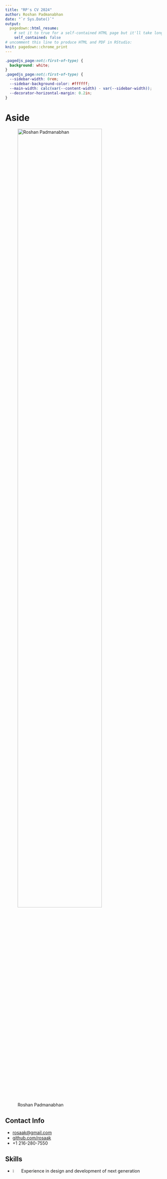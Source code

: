 ```yaml
---
title: "RP's CV 2024"
author: Roshan Padmanabhan
date: "`r Sys.Date()`"
output:
  pagedown::html_resume:
    # set it to true for a self-contained HTML page but it'll take longer to render
    self_contained: false
# uncomment this line to produce HTML and PDF in RStudio:
knit: pagedown::chrome_print
---
```


```css
.pagedjs_page:not(:first-of-type) {
  background: white;
}
.pagedjs_page:not(:first-of-type) {
  --sidebar-width: 0rem;
  --sidebar-background-color: #ffffff;
  --main-width: calc(var(--content-width) - var(--sidebar-width));
  --decorator-horizontal-margin: 0.2in;
}
```

# Aside

![Roshan Padmanabhan](https://avatars2.githubusercontent.com/u/5837033?s=400&v=4){width="80%"}

## Contact Info {#contact}

-   <i class="fa fa-envelope"></i> [rosaak\@gmail.com](mailto:rosaak@gmail.com){.email}
-   <i class="fa fa-github"></i> [github.com/rosaak](https://github.com/rosaak)
-   <i class="fa fa-phone"></i> +1 216-280-7550

## Skills {#skills}

-   ![](dot.svg){width="5%"} Experience in design and development of next generation sequencing (NGS) data processing pipelines

-   ![](dot.svg){width="5%"} Experience in analyzing Transcriptomics, Epigenomics, Metagenomics datasets

-   ![](dot.svg){width="5%"} Experience in multi-omics integration

-   ![](dot.svg){width="5%"} Experience in statistical analysis, machine learning

-   ![](dot.svg){width="5%"} Proficient in R, Bash and Python

-   ![](dot.svg){width="5%"} Good communication skills and a track record of successful collaborations with cross-functional teams

# Main

## Babu Roshan Padmanabhan {#title}

***Director of Informatics***<br> *Trailhead Biosystems Inc.*<br> *23215, Commerce Park Road, Beachwood, Ohio 44122*<br>

<hr>

## Employment {data-icon="address-book"}

### Director of Informatics

Trailhead Biosystems Inc.

Cleveland, Ohio

2024-

o Develop strategic informatics plans, implement data-driven solutions, manage computational infrastructure, oversee IT integration, lead cross-functional teams, and foster collaboration across departments to enhance operational efficiency and drive bioinformatics innovation.

### Senior Bioinformatics Scientist

Trailhead Biosystems Inc.

Cleveland, Ohio

2022-2024

o Experimental design, Analyzed transcriptomics data, Built pipelines/ workflows, Databases, and Apps to store, retrieve, analyze, and visualize various omics datasets.

### Bioinformatics Scientist

University Hospitals

Cleveland, Ohio

2020-2021

<strong>Accomplishments:<br></strong> o Integrated ChIP-Seq, ATAC-Seq and RNA-Seq data to understand role of Krüppel-like family of transcription factors in vascular endothelial biology.<br> o Involved in project related to chromatin dynamics during pollution and aging, analyzed time series analysis of RNA-Seq and ChIPseq datasets.<br> o Developed downstream analysis pipeline to analyze HiC data and built visualization pipeline and deployed it on linode server.<br> o Managed more than 10 epigenomic, transcriptomis and single-cell transcriptomics projects.

### Postdoctoral Bioinformatics Fellow

Cleveland Clinic

Cleveland, Ohio

2016-2020

<strong>Accomplishments:<br></strong> o Used machine learning and genomic approaches to understand the role of microbiome in cancer.<br> o Identified highly correlated multi-omic signatures between metabolomics and microbial datasets.<br> o Worked on microbial associations in patients with autism spectrum disorder, vasculitis, and breast cancer.<br> o Utilized ChIP-Seq and RNA-Seq methods to analyze the role of PTEN in transcription.<br> o GermLine variant analysis of Children, Adolescents, and Young Adults (C-AYA) with SolidTumor.<br>

### Bioinformatics Engineer

Institut des Maladies Métaboliques et Cardiovasculaires

Toulouse, France

2015 -- 2016

<strong>Accomplishments:<br></strong> o Developed pipelines for Metagenomic (16s Amplicon as well as Shotgun) and Bulk RNASeq datasets.<br> o Analyzed several Metagenomic datasets.<br> o Applied machine learning algorithms and Network analysis on clinical and metagenomic datasets.<br>

### Senior Research Fellow

Hyderabad Central University

Hyderabad, India

2006 -- 2011

<strong>Accomplishments:<br></strong> o Poster presentation accepted in the European Conference on Computational Biology at Ghent, Belgium, 2010.<br> o Learned embryonic stem cell culture techniques

### Bioinformatician

Jawaharlal Nehru Centre for Advanced Scientific Research

Bangalore, India

2004 -- 2006

<strong>Accomplishments:<br></strong> o Assembled, Annotated and did comparative genomics of several HIV genomes.<br> o Developed lab website.<br>

## Education {data-icon="graduation-cap" consise="TRUE"}

### Ph.D.

Aix-Marseille University

Marseilles, France

2011-2014

### Advanced Post Graduate Diploma in Bioinformatics

Jawaharlal Nehru University

New Delhi, India

2003-2004

### M.Sc. in Marine Biotechnology

Goa University

Goa, India

2000-2002

### B.Sc. in Biotechnology

Kerala University

Kerala, India

1997-2000

<hr>

## Honors and Seminars / Workshops Attended

### Artificial Intelligence in Oncology : Advancements and Policy

Case Western Reserve University

Cleveland, OH

2019

### International PTEN Symposium

From Patient-Centered Research to Clinical Care

Cleveland, OH

2019

### Galaxy Training

Galaxy Community Conference

Oslo, Norway

2013

### 3-days workshop on Scientific Writing Practice

Aix-Marseille University

Marseille, France

2013

### EMBO Workshop

Center for Cellular and Molecular Biology

Hyderabad, India

2006

### Molecular evolution, structure and functional divergence of Lipoxygenase gene family in vertebrate - [Poster Presentation](http://eccb.iscb.org/2010/index.php/proceedings/posters/115-comparative-genomics-phylogeny-and-evolution/index.html#_Toc269742405)

9th European Conference on Computational Biology

Ghent, Belgium

2010

### National workshop on Bioinformatics: Principles, Algorithms and Tools

C-DIT and TBGRI

Kerala, India

2002

### National Eligibility Test (NET) for Junior Research Fellowship (JRF)

The Council of Scientific & Industrial Research (CSIR) and University Grants Commission

India

2001,2004

<hr>

## Domain Specific Knowledge {data-icon="dna"}

### Programming Related

N/A

N/A

-   R
-   Python
-   Perl
-   JavaScript / HTML / CSS
-   Bash, Awk, Sed
-   DataBase: MySQL, SQLite, Mongodb
-   Web: Django, Dash (plotly), Shiny, Streamlit
-   Linux Administration
-   Experience working in HPC, Docker, Snakemake, Jupyter Notebook
-   Experience working in Cloud - AWS and Azure

### Proficient in

N/A

N/A

-   Data wrangling and visualization : pandas, numpy, dplyr, ggplot2, matplotlib and seaborn
-   Machine Learning libraries : scikit-learn, caret, randomforest, xgboost, t-sne
-   Bioconductor libraries for NGS : Rsamtools, Rsubreads, DESeq2, edger, phyloseq, maftools, limma
-   Analysis of Next Generation Sequence Data
-   Microbial whole genome assembly
-   Variant detection related [GATK, maftools, XHMM]
-   Transcriptomics [STAR,Kallisto,Sleuth,DESeq2]
-   ChIPSeq / ATAC-Seq [macs2, HOMER, diffbind, bicycle]
-   Amplicon and Shotgun Metagenomics, Metabolomics and Pan-genomics [Qiime, Micca, mothur, MOCAT, Kraken, mixOmics]
-   Integrative systems biology
-   Setting up and maintaining local database for Handling NGS Data, Galaxy local server etc.

<hr>

## Software, Databases and Data Analysis {data-icon="laptop"}

### Data Analysis

-   Comprehensive germline genomic profiles of children, adolescents and young adults with solid tumors. [github link](https://github.com/rosaak/germline_caya_solidtumor_analysis)

N/A

2019

### Data Visualization

-   Sankey Plots Visualization showing drug--target network analysis in children, adolescents, and young adults (C-AYA) with solid tumors [github link](https://github.com/rosaak/CAYA_Sankey_Daigrams)

N/A

2019

### MAGI

-   A pipeline for whole genome comparison. [github link](https://github.com/rosaak/magi/wiki)

N/A

2016

### ARG-ANNOT (Antibiotic Resistance Gene-ANNOTation)

-   A database to discover antibiotic resistance genes in bacterial genomes. [link](https://www.mediterranee-infection.com/acces-ressources/base-de-donnees/arg-annot-2/)

N/A

2013

<hr>

## Professional service {data-icon="pen-alt"}

### Reviewer for journals

N/A

N/A

-   New Microbes and New Infections (Elsevier)
-   Scientific Reports (Nature)
-   Journal of Applied Microbiology
-   Letters in Applied Microbiology
-   Cancer Research (AACR)
-   Review Editor in Cancer Genetics and Oncogenomics (Frontiers)

## Extra curricular {data-icon="chalkboard-teacher"}

### Passionate about

N/A

N/A

-   Photography
-   Sketching
-   Data Visualization
-   Online Learning

<hr>

## Publications {data-icon="file"}

### **Identifying and Optimizing Critical Process Parameters for Large-Scale Manufacturing of iPSC Derived Insulin-Producing β-cells**

Stem Cell Research & Therapy (2024) <https://doi.org/10.21203/rs.3.rs-4244002/v1>

N/A

2024

Haneen Yehya, Alexandra Wells, Michael Majcher, Dhruv Nakhwa, Ryan King, Faruk Senturk, **Roshan Padmanabhan**, Jan Jensen, Michael A. Bukys

### **Addressing bioreactor hiPSC aggregate stability, maintenance and scaleup challenges using a design of experiment approach**

Stem Cell Research & Therapy (2024) 15:191 [PMID: 38956608](https://pubmed.ncbi.nlm.nih.gov/38956608/)

N/A

2024

Haneen Yehya, Sofija Raudins, **Roshan Padmanabhan**, Jan Jensen & Michael A. Bukys

### **Microbiomic profiles of bile in patients with benign and malignant pancreaticobiliary disease**

PLoS One. 2023 Apr 18;18(4):e0283021. [PMID: 37071646](https://pubmed.ncbi.nlm.nih.gov/37071646/)

N/A

2023

Shyam K. Poudel, **Roshan Padmanabhan**, Heloni Dave, Kathryn Guinta, Tyler Stevens, Madhusudhan R. Sanaka, Prabhleen Chahal, Davendra P. S. Sohal,Alok A. Khorana, Charis Eng

### **A targetable pathway in neutrophils mitigates both arterial and venous thrombosis**

Science Translational Medicine., Vol 14, Issue 660, 31 Aug 2022 [PMID: 36044595](https://pubmed.ncbi.nlm.nih.gov/36044595/)

N/A

2022

Liyan Fan, David R Sweet, Erica K Fan, Domenick A Prosdocimo, Annmarie Madera, Zhen Jiang, **Roshan Padmanabhan**, Saptarsi M Haldar, Vinesh Vinayachandran, Mukesh K Jain

### **Transcription factors KLF15 and PPARδ cooperatively orchestrate genome-wide regulation of lipid metabolism in skeletal muscle**

Journal of Biological Chemistry., Volume 298, Issue 6, June 2022 [PMID: 35413288](https://pubmed.ncbi.nlm.nih.gov/35413288/)

N/A

2022

Liyan Fan, David R Sweet, Erica K Fan, Domenick A Prosdocimo, Annmarie Madera, Zhen Jiang, **Roshan Padmanabhan**, Saptarsi M Haldar, Vinesh Vinayachandran, Mukesh K Jain

### **Microbiome dysbiosis and epigenetic modulations in lung cancer: From pathogenesis to therapy**

Seminars in Cancer Biology., 2021 Jul 15 [PMID: 34273520](https://pubmed.ncbi.nlm.nih.gov/34273520/)

N/A

2021

Khan Faizan Haider, Bhat Basharat Ahmad, Sheikh Bashir Ahmad, Tariq Lubna, **Padmanabhan Roshan**, Verma Jay Prakash, Shukla Amritesh Chandra, Dowlati Afshin, Abbas Ata

### The effect of oral Metronidazole on the vaginal microbiome of patients with recurrent bacterial vaginosis: A pilot investigational study

*Human Microbiome Journal.,* Volume 20, June 2021, 100081[DOI](https://doi.org/10.1016/j.humic.2021.100081)

N/A

2021

Oluwatosin Goje, Elizabeth O Shay, Metabel Markwei, **Roshan Padmanabhan**, Charis Eng

### Germline EGFR variants are over-represented in adolescents and young adults (AYA) with adrenocortical carcinoma

*Human Molecular Genetics.*, 2020 Dec 16, ddaa268 [PMID: 33326033](https://pubmed.ncbi.nlm.nih.gov/33326033/)

N/A

2020

Sara Akhavanfard, Lamis Yehia, **Roshan Padmanabhan**, Jordan P. Reynolds, Ying Ni and Charis Eng

### Exposure to Air Pollution Disrupts Circadian Rhythm through Alterations in Chromatin Dynamics

*iScience.*, Volume 23, Issue 11, 101728 [PMID: 33241196](https://pubmed.ncbi.nlm.nih.gov/33241196/)

N/A

2020

Rengasamy Palanivel, Vinesh Vinayachandran, Shyam Biswal, Jeffrey A.Deiuliis, **Roshan, Padmanabhan**, Bongsoo Park, Roopesh SinghGangwar, Jared C.Durieux, Elaine AnnEbreo Cara, Lopa Das, Graham Bevan, Zahi A.Fayad, Ahmed Tawakol, Mukesh K.Jain, Sujata Rao, Sanjay Rajagopalan

### Metabolic stress regulates genome-wide transcription in a PTEN-dependent manner

*Human Molecular Genetics.*, 2020, Vol. 29, No. 16 [PMID: 32744308](https://pubmed.ncbi.nlm.nih.gov/32744308/)

N/A

2020

Ata Abbas, **Roshan Padmanabhan**, Charis Eng

### Bacteriome and mycobiome and bacteriome-mycobiome interactions in head and neck squamous cell carcinoma

*Oncotarget.* 2020 Jun 23; 11(25): 2375-2386. [PMID: 32637029](https://pubmed.ncbi.nlm.nih.gov/32637029/)

N/A

2020

Elizabeth Shay, Naseer Sangwan, **Roshan Padmanabhan**, Scott Lundy, Brian Burkey, and Charis Eng

### Comprehensive germline genomic profiles of children, adolescents and young adults with solid tumors.

*Nature Communications.* 2020 May 5; 11(1):2206. [PMID: 32371905](https://pubmed.ncbi.nlm.nih.gov/32371905/)

N/A

2020

Sara Akhavanfard, **Roshan Padmanabhan**, Lamis Yehia, Feixiong Cheng, Charis Eng.

### Copy Number Variation and Clinical Outcomes in Patients with Germline PTEN Mutations.

*JAMA Network Open.* 2020;3(1):e1920415. [PMID: 32003824](https://pubmed.ncbi.nlm.nih.gov/32003824/)

N/A

2020

Lamis Yehia, Marilyn Seyfi, Lisa-Marie Niestroj, **Roshan Padmanabhan**, Ying Ni, Thomas Frazier, Dennis Lal, Charis Eng.

### Resveratrol-mediated glycemic regulation is blunted by curcumin and is associated to modulation of gut microbiota.

*The Journal of Nutritional Biochemistry.* 2019 Oct;72:108218 [PMID: 31473511](https://pubmed.ncbi.nlm.nih.gov/31473511/)

N/A

2019

Navin Sreng, Serge Champion, Jean-Charles Martin, Saber Khelaifia, Jeffrey E Christensen, **Roshan Padmanabhan**, Vincent Azalbert, Vincent Blasco-Baque, Pascale Loubieres, Laurent Pechere, Jean-François Landrier, Rémy Burcelin, Eric Sérée.

### PTEN modulates gene transcription by redistributing genome-wide RNA polymerase II occupancy.

*Hum Mol Genet.* 2019 Sep 1;28(17):2826-2834. [PMID: 31127935](https://pubmed.ncbi.nlm.nih.gov/31127935/)

N/A

2019

Ata Abbas, **Roshan Padmanabhan**, Todd Romigh, Charis Eng.

### Microbiomes of Inflammatory Thoracic Aortic Aneurysms Due to Giant Cell Arteritis and Clinically Isolated Aortitis Differ From Those of Non-Inflammatory Aneurysms.

*Pathogens and Immunity.* 2019 Mar 15;4(1):105-123. [PMID: 30993253](https://pubmed.ncbi.nlm.nih.gov/30993253/)

N/A

2019

Getz TM\*, Hoffman GS\*, **Padmanabhan R**, Villa-Forte A, Funchain P, Roselli EE, Blackstone E, Johnston D, Petterson G, Soltesz, Svensson LG, Calabrese LH, Clifford AH, Eng C.

### The Microbiome of Temporal Arteries.

*Pathogens and Immunity.* 2019;4(1):61-78. [PMID: 30993251](https://pubmed.ncbi.nlm.nih.gov/30993251/)

N/A

2019

Hoffman GS, Getz TM, **Padmanabhan R**, Villa-Forte A, Clifford AH, Funchain P, Sankunny M, Perry JD, Blandford A, Kosmorsky G, Lystad L, Calabrese LH, Eng C.

### Microbiome in PTEN hamartoma tumor syndrome.

*Endocr Relat Cancer.* 2017, [PMID: 29233840](https://pubmed.ncbi.nlm.nih.gov/29233840/)

N/A

2019

Victoria Byrd, Ted M Getz, **Roshan Padmanabhan**, Hans Arora and Charis Eng.

### Transfer of dysbiotic gut microbiota has beneficial effects on host liver metabolism.

*Mol Syst Biol.* 2017 Mar 16;13(3):921, [PMID: 28302863](https://pubmed.ncbi.nlm.nih.gov/28302863/)

N/A

2017

Simon Nicolas, Vincent Blasco‐Baque, Audren Fournel, Jerome Gilleron, Pascale Klopp, Aurelie Waget, Franck Ceppo, Alysson Marlin, **Roshan Padmanabhan**, Jason Siacovoni, François Tercé, Patrice D Cani, Jean‐François Tanti, Remy Burcelin, Claude Knauf, Mireille Cormont, Matteo Serino.

### Microbial Culturomics to Map Halophilic Bacterium in Human Gut: Genome Sequence and Description of Oceanobacillus Jeddahense sp. nov.

*OMICS*, 2016, 20 (4), 248-258. [PMID: 27093109](https://pubmed.ncbi.nlm.nih.gov/27093109/)

N/A

2016

Saber Khelaifia, Jean-Christophe Lagier, Fehmida Bibi, Esam Ibraheem Azhar, Olivier Croce, **Roshan Padmanabhan**, Asif Ahmad Jiman-Fatani, Muhammad Yasir, Catherine Robert, Claudia Andrieu, Pierre-Edouard Fournier, Didier Raoult.

### Periodontal dysbiosis linked to periodontitis is associated with cardiometabolic adaptation to high-fat diet in mice.

*Am J Physiol Gastrointest Liver Physiol.* 2016,1;310(11). [PMID: 27033119](https://pubmed.ncbi.nlm.nih.gov/27033119/)

N/A

2016

Maxime Branchereau, François Reichardt, Pascale Loubieres, Pauline Marck, Aurélie Waget, Vincent Azalbert, André Colom, **Roshan Padmanabhan**, Jason Iacovoni, Anaïs Giry, François Tercé, Christophe Heymes, Remy Burcelin, Matteo Serino, Vincent Blasco-Baque.

### Genome sequence and description of Pantoea septica strain FF5.

*Stand Genomic Sci.* 2015; 10: 103. [PMID: 26568786](https://pubmed.ncbi.nlm.nih.gov/26568786/)

N/A

2015

Cheikh Ibrahima Lo, **Roshan Padhmanabhan**, Oleg Mediannikov, Thi Tien Nguyen, Didier Raoult, Pierre-Edouard Fournier, and Florence Fenollar.

### High-quality genome sequence and description of Bacillus dielmoensis strain FF4(T) sp. nov.

*Stand Genomic Sci.* 2015 22; 10:41. [PMID: 26221422](https://pubmed.ncbi.nlm.nih.gov/26221422/)

N/A

2015

Cheikh Ibrahima Lo, **Roshan Padhmanabhan**, Oleg Mediannikov, Jérôme Terras, Catherine Robert, Ngor Faye, Didier Raoult, Pierre-Edouard Fournier, and Florence Fenollar.

### Noncontiguous finished genome sequence and description of Necropsobacter massiliensis sp. nov.

*New Microbes New Infect.* 2015 Nov; 8: 41-- 50. [PMID: 26587237](https://pubmed.ncbi.nlm.nih.gov/26587237/)

N/A

2015

C.I. Lo, **R. Padhamanabhan**, B. Fall, B. Sambe-Ba, O. Mediannikov, T.-T. Nguyen, E. Prudent, N. Faye, Wade, D. Raoult, P.-E. Fournier, and F. Fenollar.

### ARG-ANNOT (Antibiotic Resistance Gene-ANNOTation), a new bioinformatic tool to discover antibiotic resistance genes in bacterial genomes.

*Antimicrob Agents Chemother*, 2014;58(1):212-20. [PMID: 24145532](https://pubmed.ncbi.nlm.nih.gov/24145532/)

N/A

2014

Gupta SK, **Padmanabhan BR**, Diene SM, Lopez- Rojas R, Kempf M, Landraud L, Rolain JM.

### Genome Sequence of Borrelia crocidurae Strain 03-02, a Clinical Isolate from Senegal.

*Genome Announc.* 2014 Nov 6;2(6):e01150-14. [PMID: 25377717](https://pubmed.ncbi.nlm.nih.gov/25377717/)

N/A

2014

Aurélien Fotso Fotso, Oleg Mediannikov, **Roshan Padmanabhan**, Catherine Robert, Pierre-Edouard Fournier, Didier Raoult, Michel Drancourt.

### High quality draft genome sequence and description of Occidentia massiliensis gen. nov., sp. nov., a new member of the family Rickettsiaceae.

*Stand Genomic Sci.* 2014 Dec 8;9:9. [PMID: 25780502](https://pubmed.ncbi.nlm.nih.gov/25780502/)

N/A

2014

Oleg Mediannikov, Thi-Thien Nguyen, Lesley Bell-Sakyi, **Roshan Padmanabhan**, Pierre-Edouard Fournier, and Didier Raoult.

### Genome sequence and description of Corynebacterium ihumii sp. nov.

*Stand. Genomic Sci.* 2014 Mar 15;9(3):1128-43. [PMID: 25197488](https://pubmed.ncbi.nlm.nih.gov/25197488/)

N/A

2014

**Roshan Padmanabhan**, Grégory Dubourg, Jean-Christophe Lagier, Carine Couderc, Caroline Michelle, Didier Raoult, Pierre- Edouard Fournier.

### Non-contiguous finished genome sequence and description of Collinsella massiliensis sp. nov.

*Stand. Genomic Sci.* 2014 Mar 15;9(3):1144-58. [PMID: 25197489](https://pubmed.ncbi.nlm.nih.gov/25197489/)

N/A

2014

**Roshan Padhmanabhan**, Gregory Dubourg, Jean-Christophe Lagier, Thi-Thien Nguyen, Carine Couderc, Morgane Rossi-Tamisier, Aurelia Caputo, Didier Raoult, Pierre-Edouard Fournier.

### Draft Genome Sequence of Necropsobacter rosorum Strain P709T

*Genome Announc.* 2014 Oct 9;2(5):e00913-14. [PMID: 25301642](https://pubmed.ncbi.nlm.nih.gov/25301642/)

N/A

2014

**Roshan Padmanabhan**, Catherine Robert, Florence Fenollar, Didier Raoulta, Pierre-Edouard Fournier.

### Non-contiguous-finished genome sequence and description of Paenibacillus gorillae sp. nov.

*Stand. Genomic Sci.* 2014 Mar 15;9(3):1031-45 [PMID: 25197481](https://pubmed.ncbi.nlm.nih.gov/25197481/)

N/A

2014

Mamadou Bhoy e Keita, **Roshan Padhmanabhan**, Aurelia Caputo, Catherine Robert, Eric Delaporte, Didier Raoult, Pierre-Edouard Fournier, Fadi Bittar.

### A polyphasic strategy incorporating genomic data for the taxonomic description of novel bacterial species. [Review]

*Int J Syst Evol Microbiol.* 2014 Feb; 64(Pt 2):384-391 [PMID: 24505076](https://pubmed.ncbi.nlm.nih.gov/24505076/)

N/A

2014

Dhamodharan Ramasamy, Ajay Kumar Mishra, Jean-Christophe Lagier, **Roshan Padhmanabhan**, Morgane Rossi, Erwin Sentausa, Didier Raoult and Pierre-Edouard Fournier.

### Non-contiguous-finished genome sequence and description of Gorillabacterium massiliensis gen. nov, sp. nov., a new member of the Family Paenibacillaceae.

*Stand. Genomic Sci.* 2014 Mar 15;9(3):807-20. [PMID: 25197465](https://pubmed.ncbi.nlm.nih.gov/25197465/)

N/A

2014

Mamadou Bhoye Keita, **Roshan Padhmanabhan**, Aurelia Caputo, Catherine Robert, Eric Delaporte, Didier Raoult, Pierre-Edouard Fournier, Fadi Bittar.

### Genomics and Metagenomics in Medical Microbiology. [Review]

*Journal of Microbiological Methods* 2013 Dec;95(3):415-24 [PMID: 24200711](https://pubmed.ncbi.nlm.nih.gov/24200711/)

N/A

2013

**Roshan Padmanabhan**, Ajay Kumar Mishra, Didier Raoult, Pierre-Edouard Fournier.

### Non-contiguous finished genome sequence and description of Megasphaera massiliensis sp. nov

*Stand. Genomic Sci.* 2013 Aug 7;8(3):525-38. [PMID: 24501636](https://pubmed.ncbi.nlm.nih.gov/24501636/)

N/A

2013

**Roshan Padmanabhan**, Jean-Christophe Lagier, Nicole Prisca Makaya Dangui, Caroline Michelle, Carine Couderc, Didier Raoult, Pierre-Edouard Fournier.

### Non-contiguous finished genome sequence and description of Clostridium dakarense sp. nov

*Stand. Genomic Sci.* 2013 Sep 30;9(1):14-27. [PMID: 24501642](https://pubmed.ncbi.nlm.nih.gov/24501642/)

N/A

2013

Cheikh Ibrahima Lo, Ajay Kumar Mishra, **Roshan Padhmanabhan**, Bissoume Samb, Ba, Amy Gassama Sow, Catherine Robert, Carine Couderc, Ngor Faye, Didier Raoult, Pierre-Edouard Fournier, Florence Fenollar.

### Exceptional molecular and coreceptor-requirement properties of molecular clones isolated from an Human Immunodeficiency Virus Type-1 subtype C infection.

*Retrovirology* 2008 Mar 7;5:25. [PMID: 18328091](https://pubmed.ncbi.nlm.nih.gov/18328091/)

N/A

2008

Dash P K, Siddappa N B, Mangaiarkarasi A, Mahendarkar A, **Roshan P B**, Anand K K, Mahadevan A, Shankar S K, Satishchandra P, Prasad V R, Ranga U.

<hr>
